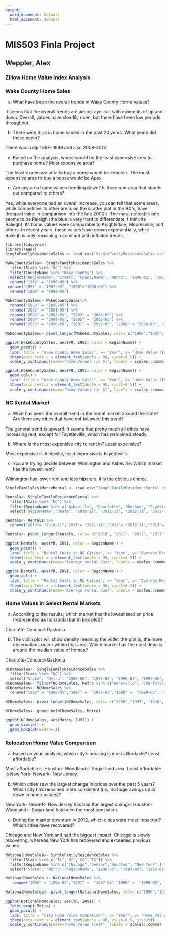 ```yaml
---
output:
  word_document: default
  html_document: default
---
```

# MIS503 Finla Project
## Weppler, Alex
### Zillow Home Value Index Analysis

### Wake County Home Sales 
a. What have been the overall trends in Wake County Home Values?
    
 It seems that the overall trends are almost cyclical, with moments of up and down. Overall, values have steadily risen, but there have been low periods throughout. 
    
b. There were dips in home values in the past 20 years. What years did these occur?

 There was a dip 1997- 1999 and also 2008-2012.
 
c. Based on the analysis, where would be the least expensive area to purchase home? Most expensive
area?

 The least expensive area to buy a home would be Zebulon. The most expensive area to buy a house would be Apex.
 
d. Are any area home values trending down? Is there one area that stands out compared to others?

  Yes, while everyone had an overall increase, you can tell that some areas, while competitive to other areas on the scatter plot in the 90"s, have dropped value in comparison into the late 2000's. The most noticable one seems to be Raleigh (the blue is very hard to differentiate, I think its Raleigh). Its home values were comparable to Knightsdale, Mooresville, and others. In recent years, those values have grown exponentially, while Raleigh is only remaining a constant with inflation trends. 

```r
library(tidyverse)
library(readr)
SingleFamilyResidenceSales <- read_csv("SingleFamilyResidenceSales.csv")
```

```r
WakeCountySales<- SingleFamilyResidenceSales %>%
  filter(State %in% "NC") %>%
  filter(CountyName %in% "Wake County") %>%
  select("RegionName", "State", "CountyName", "Metro", "1996-05", "1997-05", "1998-05", "1999-05", "2000-05", "2001-05", "2002-05", "2002-05", "2003-05", "2004-05","2005-05", "2006-05", "2007-05", "2008-05", "2009-05", "2010-05", "2011-05", "2012-05", "2013-05", "2014-05", "2015-05", "2016-05", "2017-05", "2018-05") %>%
  rename("1996" = "1996-05") %>%
 rename("1997" = "1997-05", "1998"="1998-05") %>% 
  rename("1999" = "1999-05")

WakeCountySales<- WakeCountySales%>%
  rename("2000" = "2000-05") %>%
  rename("2001" = "2001-05") %>%
  rename("2002" = "2002-05", "2003" = "2003-05") %>%
  rename("2004" = "2004-05", "2005" = "2005-05") %>%
  rename("2006" = "2006-05", "2007" = "2007-05", "2008" = "2008-05", "2009" = "2009-05", "2010" = "2010-05", "2011" = "2011-05", "2012" = "2012-05", "2013" = "2013-05", "2014" = "2014-05", "2015" = "2015-05", "2016" = "2016-05", "2017" = "2017-05", "2018" = "2018-05")
  
WakeCountySales<- pivot_longer(WakeCountySales, cols= c("1996","1997", "1998", "1999","2000","2001", "2002", "2003", "2004","2005", "2006", "2007", "2008", "2009", "2010", "2011", "2012", "2013", "2014", "2015", "2016", "2017", "2018"), names_to = "YR", values_to = "ZHVI")

ggplot(WakeCountySales, aes(YR, ZHVI, color = RegionName)) +
  geom_point() +
  labs( title = "Wake County Home Sales", x= "Year", y= "Home Value (In $)") + 
  theme(axis.text.x = element_text(angle = 90, vjust=0.5)) +
  scale_y_continuous(name="Home Values (in $)", labels = scales::comma)

ggplot(WakeCountySales, aes(YR, ZHVI, color = RegionName)) +
  geom_col() +
  labs( title = "Wake County Home Sales", x= "Year", y= "Home Value (In $)") + 
  theme(axis.text.x = element_text(angle = 90, vjust=0.5)) +
  scale_y_continuous(name="Home Values (in $)", labels = scales::comma)
```


### NC Rental Market

a. What has been the overall trend in the rental market around the state? Are there any cities that
have not followed this trend?

The general trend is upward. It seems that pretty much all cities have increasing rent, except for Fayetteville, which has rermained steady. 

b. Where is the most expensive city to rent in? Least expensive?

Most expensive is Asheville, least expensive is Fayetteville.

c. You are trying decide between Wilmington and Asheville. Which market has the lowest rent?

Wilmington has lower rent and less hipsters, it is the obvious choice. 

```r
SingleFamilyResidenceRental <- read_csv("SingleFamilyResidenceRental.csv")
```

```r
Rentals<- SingleFamilyResidenceRental %>%
  filter(State %in% "NC") %>%
  filter(RegionName %in% c("Asheville", "Charlotte", "Durham", "Fayetteville", "Raleigh", "Wilmington")) %>%
  select("RegionName","State", "2010-11", "2011-11", "2012-11", "2013-11", "2014-11", "2015-11", "2016-11", "2017-11", "2018-10")

Rentals<- Rentals %>%
  rename("2010"= "2010-11","2011"= "2011-11","2012"= "2012-11","2013"= "2013-11","2014"= "2014-11","2015"= "2015-11","2016"= "2016-11","2017"= "2017-11","2018"= "2018-10")

Rentals<- pivot_longer(Rentals, cols= c("2010", "2011", "2012", "2013", "2014", "2015", "2016", "2017", "2018"), names_to = "YR", values_to = "ZHVI") 

ggplot(Rentals, aes(YR, ZHVI, color = RegionName)) +
  geom_point() +
  labs( title = "Rental Costs in NC Cities", x= "Year", y= "Average Rental Cost") + 
  theme(axis.text.x = element_text(angle = 90, vjust=0.5)) +
  scale_y_continuous(name="Average rental Cost", labels = scales::comma)

ggplot(Rentals, aes(YR, ZHVI, color = RegionName)) +
  geom_col() +
  labs( title = "Rental Costs in NC Cities", x= "Year", y= "Average Rental Cost") + 
  theme(axis.text.x = element_text(angle = 90, vjust=0.5)) +
  scale_y_continuous(name="Average rental Cost", labels = scales::comma)
```

### Home Values in Select Rental Markets

a. According to the results, which market has the lowest median price (represented as horizontal bar in
box plot)?
 
 Charlotte-Concord-Gastonia

b. The violin plot will show density meaning the wider the plot is, the more observations occur within
that area. Which market has the most density around the median value of homes?

  Charlotte-Concord-Gastonia

```r
NCHomeSales<- SingleFamilyResidenceSales %>%
  filter(State %in% "NC") %>%
  select("State", "Metro", "1996-05", "1997-05", "1998-05", "1999-05", "2000-05", "2001-05", "2002-05", "2002-05", "2003-05", "2004-05","2005-05", "2006-05", "2007-05", "2008-05", "2009-05", "2010-05", "2011-05", "2012-05", "2013-05", "2014-05", "2015-05", "2016-05", "2017-05", "2018-05")
NCHomeSales<- filter(NCHomeSales, Metro %in% c("Asheville", "Charlotte-Concord-Gastonia", "Raleigh", "Wilmington"))
NCHomeSales<- NCHomeSales %>%
  rename("1996" = "1996-05","1997" =  "1997-05","1998" =  "1998-05", "1999" = "1999-05","2000" = "2000-05","2001"= "2001-05","2002" = "2002-05","2003"= "2003-05","2004"= "2004-05","2005" = "2005-05","2006" = "2006-05", "2007" = "2007-05","2008" = "2008-05","2009" = "2009-05","2010" = "2010-05","2011" = "2011-05","2012" = "2012-05","2013" = "2013-05","2014" = "2014-05", "2015"= "2015-05", "2016"= "2016-05", "2017" = "2017-05", "2018" = "2018-05")

NCHomeSales<- pivot_longer(NCHomeSales, cols= c("1996","1997", "1998", "1999","2000","2001", "2002", "2003", "2004","2005", "2006", "2007", "2008", "2009", "2010", "2011", "2012", "2013", "2014", "2015", "2016", "2017", "2018"), names_to = "YR", values_to = "ZHVI")

NCHomeSales<- group_by(NCHomeSales, Metro)

ggplot(NCHomeSales, aes(Metro, ZHVI)) +
  geom_violin() +
  geom_boxplot(width=.1)
```

### Relocation Home Value Comparison

a. Based on your analysis, which city’s housing is most affordable? Least affordable?

Most affordable is Houston- Woodlands- Sugar land area. Least affordable is New York- Newark- New Jersey.

b. Which cities saw the largest change in prices over the past 5 years? Which city has remained more
consistent (i.e., no huge swings up or down in home values)?

New York- Newark- New Jersey has had the largest change. Houston- Woodlands- Sugar land has been the most consistent.  

c. During the market downturn in 2012, which cities were most impacted? Which cities have
recovered?

Chicago and New York and had the biggest impact. Chicago is slowly recovering, whereas New York has recovered and exceeded previous values. 

```r
NationalHomeSales<- SingleFamilyResidenceSales %>%
  filter(State %in% c("IL","NY","CO","TX")) %>%
  filter(RegionName %in% c("Chicago","Denver","Houston", "New York")) %>%
  select("State", "Metro","RegionName", "1996-05", "1997-05", "1998-05", "1999-05", "2000-05", "2001-05", "2002-05", "2002-05", "2003-05", "2004-05","2005-05", "2006-05", "2007-05", "2008-05", "2009-05", "2010-05", "2011-05", "2012-05", "2013-05", "2014-05", "2015-05", "2016-05", "2017-05", "2018-05") 

NationalHomeSales <- NationalHomeSales %>%
   rename("1996" = "1996-05","1997" =  "1997-05","1998" =  "1998-05", "1999" = "1999-05","2000" = "2000-05","2001"= "2001-05","2002" = "2002-05","2003"= "2003-05","2004"= "2004-05","2005" = "2005-05","2006" = "2006-05", "2007" = "2007-05","2008" = "2008-05","2009" = "2009-05","2010" = "2010-05","2011" = "2011-05","2012" = "2012-05","2013" = "2013-05","2014" = "2014-05", "2015"= "2015-05", "2016"= "2016-05", "2017" = "2017-05", "2018" = "2018-05")

NationalHomeSales<- pivot_longer(NationalHomeSales, cols= c("1996","1997", "1998", "1999","2000","2001", "2002", "2003", "2004","2005", "2006", "2007", "2008", "2009", "2010", "2011", "2012", "2013", "2014", "2015", "2016", "2017", "2018"), names_to = "YR", values_to = "ZHVI")

ggplot(NationalHomeSales, aes(YR, ZHVI)) +
  facet_wrap(~Metro) +
  geom_point() +
  labs( title = "City Home Value Comparison", x= "Year", y= "Home Value (In$)") + 
  theme(axis.text.x = element_text(angle = 90, vjust=0.5, size=5)) +
  scale_y_continuous(name="Home Value (In$)", labels = scales::comma)
```

